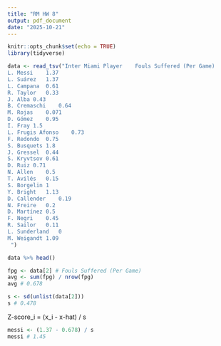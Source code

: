 ```yaml
---
title: "RM HW 8"
output: pdf_document
date: "2025-10-21"
---
```


```r
knitr::opts_chunk$set(echo = TRUE)
library(tidyverse)
```


```r
data <- read_tsv("Inter Miami Player	Fouls Suffered (Per Game)
L. Messi	1.37
L. Suárez	1.37
L. Campana	0.61
R. Taylor	0.33
J. Alba	0.43
B. Cremaschi	0.64
M. Rojas	0.071
D. Gómez	0.95
I. Fray	1.5
L. Frugis Afonso	0.73
F. Redondo	0.75
S. Busquets	1.8
J. Gressel	0.44
S. Kryvtsov	0.61
D. Ruiz	0.71
N. Allen	0.5
T. Avilés	0.15
S. Borgelin	1
Y. Bright	1.13
D. Callender	0.19
N. Freire	0.2
D. Martínez	0.5
F. Negri	0.45
R. Sailor	0.11
L. Sunderland	0
M. Weigandt	1.09
 ")
```

```r
data %>% head()
```

```r
fpg <- data[2] # Fouls Suffered (Per Game)
avg <- sum(fpg) / nrow(fpg)
avg # 0.678
```

```r
s <- sd(unlist(data[2])) 
s # 0.478

```


Z-score_i = (x_i - x-hat) / s

```r
messi <- (1.37 - 0.678) / s 
messi # 1.45
```

```r

```















